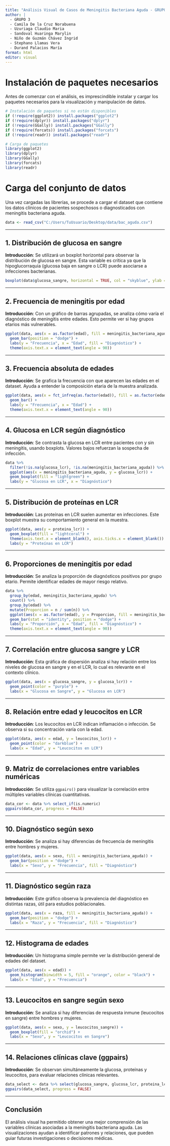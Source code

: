 ---
title: "Análisis Visual de Casos de Meningitis Bacteriana Aguda - GRUPO 3"
author: |
  - GRUPO 3
  - Camila De la Cruz Norabuena
  - Uzuriaga Claudio Maria
  - Sandoval Huaringa Marylin
  - Niño de Guzmán Chávez Ingrid
  - Stephano Llamas Vera
  - Durand Palacios María
format: html
editor: visual
---

# Instalación de paquetes necesarios

Antes de comenzar con el análisis, es imprescindible instalar y cargar los paquetes necesarios para la visualización y manipulación de datos.

```{r setup, message=FALSE, warning=FALSE}
# Instalación de paquetes si no están disponibles
if (!require(ggplot2)) install.packages("ggplot2")
if (!require(dplyr)) install.packages("dplyr")
if (!require(GGally)) install.packages("GGally")
if (!require(forcats)) install.packages("forcats")
if (!require(readr)) install.packages("readr")

# Carga de paquetes
library(ggplot2)
library(dplyr)
library(GGally)
library(forcats)
library(readr)
```

# Carga del conjunto de datos

Una vez cargadas las librerías, se procede a cargar el dataset que contiene los datos clínicos de pacientes sospechosos o diagnosticados con meningitis bacteriana aguda.

```{r}
data <- read_csv("C:/Users/TuUsuario/Desktop/data/bac_aguda.csv")
```

------------------------------------------------------------------------

## 1. Distribución de glucosa en sangre

**Introducción**: Se utilizará un boxplot horizontal para observar la distribución de glucosa en sangre. Esta variable es crítica ya que la hipoglucorraquia (glucosa baja en sangre o LCR) puede asociarse a infecciones bacterianas.

```{r}
boxplot(data$glucosa_sangre, horizontal = TRUE, col = "skyblue", ylab = "Glucosa en Sangre")
```

------------------------------------------------------------------------

## 2. Frecuencia de meningitis por edad

**Introducción**: Con un gráfico de barras agrupadas, se analiza cómo varía el diagnóstico de meningitis entre edades. Esto permite ver si hay grupos etarios más vulnerables.

```{r}
ggplot(data, aes(x = as.factor(edad), fill = meningitis_bacteriana_aguda)) +
  geom_bar(position = "dodge") +
  labs(y = "Frecuencia", x = "Edad", fill = "Diagnóstico") +
  theme(axis.text.x = element_text(angle = 90))
```

------------------------------------------------------------------------

## 3. Frecuencia absoluta de edades

**Introducción**: Se grafica la frecuencia con que aparecen las edades en el dataset. Ayuda a entender la composición etaria de la muestra analizada.

```{r}
ggplot(data, aes(x = fct_infreq(as.factor(edad)), fill = as.factor(edad))) +
  geom_bar() +
  labs(y = "Frecuencia", x = "Edad") +
  theme(axis.text.x = element_text(angle = 90))
```

------------------------------------------------------------------------

## 4. Glucosa en LCR según diagnóstico

**Introducción**: Se contrasta la glucosa en LCR entre pacientes con y sin meningitis, usando boxplots. Valores bajos refuerzan la sospecha de infección.

```{r}
data %>%
  filter(!is.na(glucosa_lcr), !is.na(meningitis_bacteriana_aguda)) %>%
  ggplot(aes(x = meningitis_bacteriana_aguda, y = glucosa_lcr)) +
  geom_boxplot(fill = "lightgreen") +
  labs(y = "Glucosa en LCR", x = "Diagnóstico")
```

------------------------------------------------------------------------

## 5. Distribución de proteínas en LCR

**Introducción**: Las proteínas en LCR suelen aumentar en infecciones. Este boxplot muestra su comportamiento general en la muestra.

```{r}
ggplot(data, aes(y = proteina_lcr)) +
  geom_boxplot(fill = "lightcoral") +
  theme(axis.text.x = element_blank(), axis.ticks.x = element_blank()) +
  labs(y = "Proteínas en LCR")
```

------------------------------------------------------------------------

## 6. Proporciones de meningitis por edad

**Introducción**: Se analiza la proporción de diagnósticos positivos por grupo etario. Permite identificar edades de mayor riesgo relativo.

```{r}
data %>%
  group_by(edad, meningitis_bacteriana_aguda) %>%
  count() %>%
  group_by(edad) %>%
  mutate(Proporcion = n / sum(n)) %>%
  ggplot(aes(x = as.factor(edad), y = Proporcion, fill = meningitis_bacteriana_aguda)) +
  geom_bar(stat = "identity", position = "dodge") +
  labs(y = "Proporción", x = "Edad", fill = "Diagnóstico") +
  theme(axis.text.x = element_text(angle = 90))
```

------------------------------------------------------------------------

## 7. Correlación entre glucosa sangre y LCR

**Introducción**: Esta gráfica de dispersión analiza si hay relación entre los niveles de glucosa en sangre y en el LCR, lo cual es relevante en el contexto clínico.

```{r}
ggplot(data, aes(x = glucosa_sangre, y = glucosa_lcr)) +
  geom_point(color = "purple") +
  labs(x = "Glucosa en Sangre", y = "Glucosa en LCR")
```

------------------------------------------------------------------------

## 8. Relación entre edad y leucocitos en LCR

**Introducción**: Los leucocitos en LCR indican inflamación o infección. Se observa si su concentración varía con la edad.

```{r}
ggplot(data, aes(x = edad, y = leucocitos_lcr)) +
  geom_point(color = "darkblue") +
  labs(x = "Edad", y = "Leucocitos en LCR")
```

------------------------------------------------------------------------

## 9. Matriz de correlaciones entre variables numéricas

**Introducción**: Se utiliza `ggpairs()` para visualizar la correlación entre múltiples variables clínicas cuantitativas.

```{r}
data_cor <- data %>% select_if(is.numeric)
ggpairs(data_cor, progress = FALSE)
```

------------------------------------------------------------------------

## 10. Diagnóstico según sexo

**Introducción**: Se analiza si hay diferencias de frecuencia de meningitis entre hombres y mujeres.

```{r}
ggplot(data, aes(x = sexo, fill = meningitis_bacteriana_aguda)) +
  geom_bar(position = "dodge") +
  labs(x = "Sexo", y = "Frecuencia", fill = "Diagnóstico")
```

------------------------------------------------------------------------

## 11. Diagnóstico según raza

**Introducción**: Este gráfico observa la prevalencia del diagnóstico en distintas razas, útil para estudios poblacionales.

```{r}
ggplot(data, aes(x = raza, fill = meningitis_bacteriana_aguda)) +
  geom_bar(position = "dodge") +
  labs(x = "Raza", y = "Frecuencia", fill = "Diagnóstico")
```

------------------------------------------------------------------------

## 12. Histograma de edades

**Introducción**: Un histograma simple permite ver la distribución general de edades del dataset.

```{r}
ggplot(data, aes(x = edad)) +
  geom_histogram(binwidth = 5, fill = "orange", color = "black") +
  labs(x = "Edad", y = "Frecuencia")
```

------------------------------------------------------------------------

## 13. Leucocitos en sangre según sexo

**Introducción**: Se analiza si hay diferencias de respuesta inmune (leucocitos en sangre) entre hombres y mujeres.

```{r}
ggplot(data, aes(x = sexo, y = leucocitos_sangre)) +
  geom_boxplot(fill = "orchid") +
  labs(x = "Sexo", y = "Leucocitos en Sangre")
```

------------------------------------------------------------------------

## 14. Relaciones clínicas clave (ggpairs)

**Introducción**: Se observan simultáneamente la glucosa, proteínas y leucocitos, para evaluar relaciones clínicas relevantes.

```{r}
data_select <- data %>% select(glucosa_sangre, glucosa_lcr, proteina_lcr, leucocitos_lcr)
ggpairs(data_select, progress = FALSE)
```

------------------------------------------------------------------------

## Conclusión

El análisis visual ha permitido obtener una mejor comprensión de las variables clínicas asociadas a la meningitis bacteriana aguda. Las visualizaciones ayudan a identificar patrones y relaciones, que pueden guiar futuras investigaciones o decisiones médicas.
